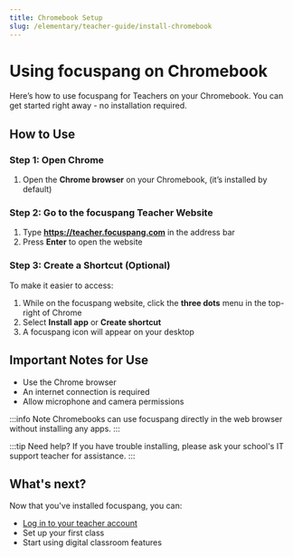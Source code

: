 ```yaml
---
title: Chromebook Setup
slug: /elementary/teacher-guide/install-chromebook
---
```


# Using focuspang on Chromebook

Here’s how to use focuspang for Teachers on your Chromebook.
You can get started right away - no installation required.

## How to Use

### Step 1: Open Chrome

1. Open the **Chrome browser** on your Chromebook, (it’s installed by default)

### Step 2: Go to the focuspang Teacher Website

1. Type **https://teacher.focuspang.com** in the address bar
2. Press **Enter** to open the website

### Step 3: Create a Shortcut (Optional)

To make it easier to access:

1. While on the focuspang website, click the **three dots** menu in the top-right of Chrome
2. Select **Install app** or **Create shortcut**
3. A focuspang icon will appear on your desktop

## Important Notes for Use

- Use the Chrome browser
- An internet connection is required
- Allow microphone and camera permissions

:::info Note
Chromebooks can use focuspang directly in the web browser without installing any apps.
:::

:::tip Need help?
If you have trouble installing, please ask your school's IT support teacher for assistance.
:::

## What's next?

Now that you've installed focuspang, you can:

- [Log in to your teacher account](/docs/elementary/teacher-guide/login)
- Set up your first class
- Start using digital classroom features
